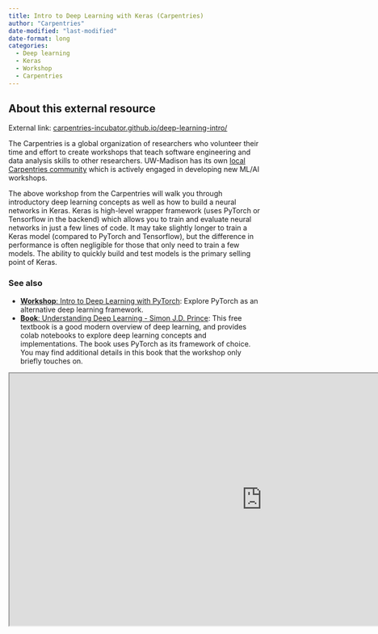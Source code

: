 ```yaml
---
title: Intro to Deep Learning with Keras (Carpentries)
author: "Carpentries"
date-modified: "last-modified"
date-format: long
categories:
  - Deep learning
  - Keras
  - Workshop
  - Carpentries
---
```


## About this external resource

External link: [carpentries-incubator.github.io/deep-learning-intro/](https://carpentries-incubator.github.io/deep-learning-intro/)

The Carpentries is a global organization of researchers who volunteer their time and effort to create workshops that teach software engineering and data analysis skills to other researchers. UW-Madison has its own [local Carpentries community](https://datascience.wisc.edu/uw-madison-carpentries-community/) which is actively engaged in developing new ML/AI workshops. 

The above workshop from the Carpentries will walk you through introductory deep learning concepts as well as how to build a neural networks in Keras. Keras is high-level wrapper framework (uses PyTorch or Tensorflow in the backend) which allows you to train and evaluate neural networks in just a few lines of code. It may take slightly longer to train a Keras model (compared to PyTorch and Tensorflow), but the difference in performance is often negligible for those that only need to train a few models. The ability to quickly build and test models is the primary selling point of Keras.

### See also
- [**Workshop**: Intro to Deep Learning with PyTorch](https://uw-madison-datascience.github.io/ML-X-Nexus/Guides/Deep-learning_PyTorch/index.html): Explore PyTorch as an alternative deep learning framework.
- [**Book**: Understanding Deep Learning - Simon J.D. Prince](https://udlbook.github.io/udlbook/): This free textbook is a good modern overview of deep learning, and provides colab notebooks to explore deep learning concepts and implementations. The book uses PyTorch as its framework of choice. You may find additional details in this book that the workshop only briefly touches on.


```{=html}
<iframe width="1000" height="500" src="https://carpentries-incubator.github.io/deep-learning-intro/" title="Webpage example"></iframe>
```
